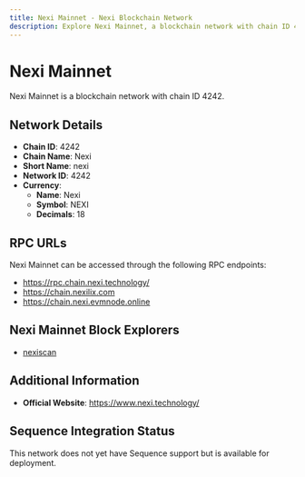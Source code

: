 ```yaml
--- 
title: Nexi Mainnet - Nexi Blockchain Network
description: Explore Nexi Mainnet, a blockchain network with chain ID 4242. Learn about its native currency, Nexi, and how to interact with the network.
---
```


# Nexi Mainnet

Nexi Mainnet is a blockchain network with chain ID 4242.

## Network Details

- **Chain ID**: 4242
- **Chain Name**: Nexi
- **Short Name**: nexi
- **Network ID**: 4242
- **Currency**: 
  - **Name**: Nexi
  - **Symbol**: NEXI
  - **Decimals**: 18

## RPC URLs

Nexi Mainnet can be accessed through the following RPC endpoints:

- https://rpc.chain.nexi.technology/
- https://chain.nexilix.com
- https://chain.nexi.evmnode.online

## Nexi Mainnet Block Explorers

- [nexiscan](https://www.nexiscan.com)

## Additional Information

- **Official Website**: https://www.nexi.technology/

## Sequence Integration Status

This network does not yet have Sequence support but is available for deployment.
